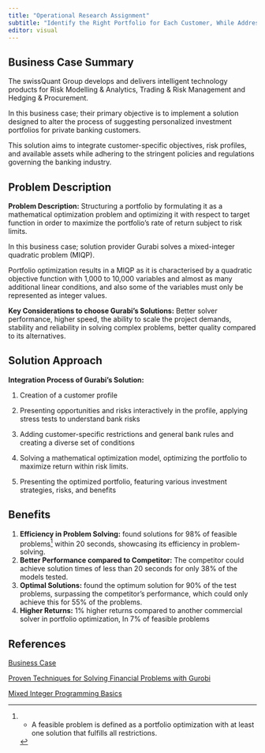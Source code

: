 ```yaml
---
title: "Operational Research Assignment"
subtitle: "Identify the Right Portfolio for Each Customer, While Addressing Compliance"
editor: visual
---
```


## Business Case Summary

The swissQuant Group develops and delivers intelligent technology products for Risk Modelling & Analytics, Trading & Risk Management and Hedging & Procurement.

In this business case; their primary objective is to implement a solution designed to alter the process of suggesting personalized investment portfolios for private banking customers.

This solution aims to integrate customer-specific objectives, risk profiles, and available assets while adhering to the stringent policies and regulations governing the banking industry.

## Problem Description

**Problem Description:** Structuring a portfolio by formulating it as a mathematical optimization problem and optimizing it with respect to target function in order to maximize the portfolio's rate of return subject to risk limits.

In this business case; solution provider Gurabi solves a mixed-integer quadratic problem (MIQP).

Portfolio optimization results in a MIQP as it is characterised by a quadratic objective function with 1,000 to 10,000 variables and almost as many additional linear conditions, and also some of the variables must only be represented as integer values.

**Key Considerations to choose Gurabi's Solutions:** Better solver performance, higher speed, the ability to scale the project demands, stability and reliability in solving complex problems, better quality compared to its alternatives.

## Solution Approach

**Integration Process of Gurabi's Solution:**

1.  Creation of a customer profile

2.  Presenting opportunities and risks interactively in the profile, applying stress tests to understand bank risks

3.  Adding customer-specific restrictions and general bank rules and creating a diverse set of conditions

4.  Solving a mathematical optimization model, optimizing the portfolio to maximize return within risk limits.

5.  Presenting the optimized portfolio, featuring various investment strategies, risks, and benefits

## Benefits

1.  **Efficiency in Problem Solving:** found solutions for 98% of feasible problems[^orassignment-1] within 20 seconds, showcasing its efficiency in problem-solving.
2.  **Better Performance compared to Competitor:** The competitor could achieve solution times of less than 20 seconds for only 38% of the models tested.
3.  **Optimal Solutions:** found the optimum solution for 90% of the test problems, surpassing the competitor's performance, which could only achieve this for 55% of the problems.
4.  **Higher Returns:** 1% higher returns compared to another commercial solver in portfolio optimization, In 7% of feasible problems

[^orassignment-1]:
    -   A feasible problem is defined as a portfolio optimization with at least one solution that fulfills all restrictions.

## References

[Business Case](https://p1.aprimocdn.net/gurobi/7600394d-61f0-4c60-a479-b021013cb1e3/originalfile/Case-Study---SwissQuant---Partner-SwissQuant.pdf)

[Proven Techniques for Solving Financial Problems with Gurobi](https://www.youtube.com/watch?v=SUS8Kk3doDk)

[Mixed Integer Programming Basics](https://www.gurobi.com/resources/mixed-integer-programming-mip-a-primer-on-the-basics)
